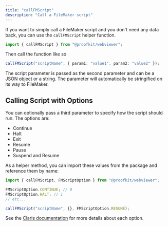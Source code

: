 ```yaml
---
title: "callFMScript"
description: "Call a FileMaker script"
---
```


If you want to simply call a FileMaker script and you don't need any data back, you can use the `callFMScript` helper function.

```ts
import { callFMScript } from "@proofkit/webviewer";
```

Then call the function like so

```ts
callFMScript("scriptName", { param1: "value1", param2: "value2" });
```

The script parameter is passed as the second parameter and can be a JSON object or a string. The parameter will automatically be stringified on its way to FileMaker.

## Calling Script with Options

You can optionally pass a third parameter to specify how the script should run. The options are:

- Continue
- Halt
- Exit
- Resume
- Pause
- Suspend and Resume

As a helper method, you can import these values from the package and reference them by name:

```ts
import { callFMScript, FMScriptOption } from "@proofkit/webviewer";

FMScriptOption.CONTINUE; // 0
FMScriptOption.HALT; // 1
// etc...

callFMScript("scriptName", {}, FMScriptOption.RESUME);
```

See the [Claris documentation](https://help.claris.com/en/pro-help/content/options-for-starting-scripts.html) for more details about each option.
